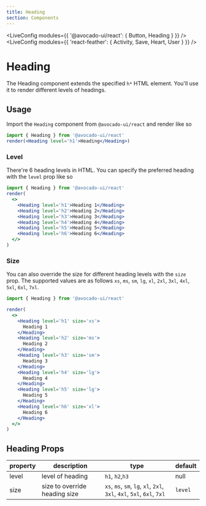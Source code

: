 ```yaml
---
title: Heading
section: Components
---
```



<!-- Define `@avocado-ui/react` module as `{ Button }` -->

<LiveConfig modules={{ '@avocado-ui/react': { Button, Heading } }} />
<LiveConfig modules={{ 'react-feather': { Activity, Save, Heart, User } }} />

# Heading

The Heading component extends the specified `h*` HTML element. You'll use it to render different levels of headings.

## Usage

Import the `Heading` component from `@avocado-ui/react` and render like so

```jsx live noInline
import { Heading } from '@avocado-ui/react'
render(<Heading level='h1'>Heading</Heading>)
```

### Level

There're 6 heading levels in HTML. You can specify the preferred heading with the `level` prop like so

```jsx live noInline
import { Heading } from '@avocado-ui/react'
render(
  <>
    <Heading level='h1'>Heading 1</Heading>
    <Heading level='h2'>Heading 2</Heading>
    <Heading level='h3'>Heading 3</Heading>
    <Heading level='h4'>Heading 4</Heading>
    <Heading level='h5'>Heading 5</Heading>
    <Heading level='h6'>Heading 6</Heading>
  </>
)
```

### Size

You can also override the size for different heading levels with the `size` prop. The supported values are as follows `xs`, `ms`, `sm`, `lg`, `xl`, `2xl`, `3xl`, `4xl`, `5xl`, `6xl`, `7xl`.

```jsx live noInline
import { Heading } from '@avocado-ui/react'

render(
  <>
    <Heading level='h1' size='xs'>
      Heading 1
    </Heading>
    <Heading level='h2' size='ms'>
      Heading 2
    </Heading>
    <Heading level='h3' size='sm'>
      Heading 3
    </Heading>
    <Heading level='h4' size='lg'>
      Heading 4
    </Heading>
    <Heading level='h5' size='lg'>
      Heading 5
    </Heading>
    <Heading level='h6' size='xl'>
      Heading 6
    </Heading>
  </>
)
```

## Heading Props

| property | description                   | type                                                                   | default |
| -------- | ----------------------------- | ---------------------------------------------------------------------- | ------- |
| level    | level of heading              | `h1`, `h2`,`h3`                                                        | null    |
| size     | size to override heading size | `xs`, `ms`, `sm`, `lg`, `xl`, `2xl`, `3xl`, `4xl`, `5xl`, `6xl`, `7xl` | `level` |
